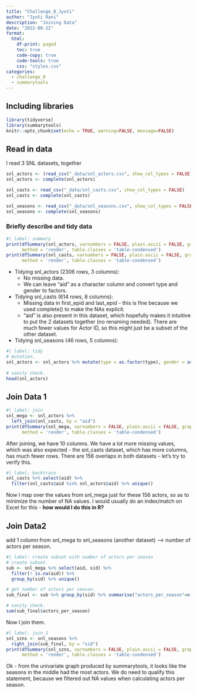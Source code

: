 ```yaml
---
title: "Challenge_8_Jyoti"
author: "Jyoti Rani"
description: "Joining Data"
date: "2022-08-22"
format:
  html:
    df-print: paged
    toc: true
    code-copy: true
    code-tools: true
    css: "styles.css"
categories:
  - challenge_8
  - summarytools
---
```


## Including libraries

```r
library(tidyverse)
library(summarytools)
knitr::opts_chunk$set(echo = TRUE, warning=FALSE, message=FALSE)
```

## Read in data

I read 3 SNL datasets, together
```r
snl_actors <- (read_csv("_data/snl_actors.csv", show_col_types = FALSE) [,-2])
snl_actors <- complete(snl_actors)

snl_casts <- read_csv("_data/snl_casts.csv", show_col_types = FALSE)
snl_casts <- complete(snl_casts)

snl_seasons <- read_csv("_data/snl_seasons.csv", show_col_types = FALSE)
snl_seasons <- complete(snl_seasons)
```

### Briefly describe and tidy data

```r
#| label: summary
print(dfSummary(snl_actors, varnumbers = FALSE, plain.ascii = FALSE, graph.magnif = 0.30, style = "grid", valid.col = FALSE), 
      method = 'render', table.classes = 'table-condensed')
print(dfSummary(snl_casts, varnumbers = FALSE, plain.ascii = FALSE, graph.magnif = 0.30, style = "grid", valid.col = FALSE), 
      method = 'render', table.classes = 'table-condensed')
```

-   Tidying snl_actors (2306 rows, 3 columns):
    -   No missing data.
    -   We can leave "aid" as a character column and convert type and gender to factors.
-   Tidying snl_casts (614 rows, 8 columns):
    -   Missing data in first_epid and last_epid - this is fine because we used complete() to make the NAs explicit.
    -   "aid" is also present in this dataset, which hopefully makes it intuitive to put the 2 datasets together (no renaming needed). There are much fewer values for Actor ID, so this might just be a subset of the other dataset.
-   Tidying snl_seasons (46 rows, 5 columns):
  
```r
#| label: tidy
# mutation.
snl_actors <- snl_actors %>% mutate(type = as.factor(type), gender = as.factor(gender))
                                    
# sanity check.
head(snl_actors)
```
## Join Data 1

```r
#| label: join
snl_mega <- snl_actors %>%
  left_join(snl_casts, by = "aid")
print(dfSummary(snl_mega, varnumbers = FALSE, plain.ascii = FALSE, graph.magnif = 0.30, style = "grid", valid.col = FALSE), 
      method = 'render', table.classes = 'table-condensed')
```

After joining, we have 10 columns. We have a lot more missing values, which was also expected - the snl_casts dataset, which has more columns, has much fewer rows. There are 156 overlaps in both datasets - let's try to verify this.

```r
#| label: backtrace
snl_casts %>% select(aid) %>%
  filter(snl_casts$aid %in% snl_actors$aid) %>% unique()
```

Now I map over the values from snl_mega just for these 156 actors, so as to minimize the number of NA values. I would usually do an index/match on Excel for this - **how would I do this in R?**

## Join Data2

add 1 column from snl_mega to snl_seasons (another dataset) --> number of actors per season.

```r
#| label: create subset with number of actors per season
# create subset.
sub <- snl_mega %>% select(aid, sid) %>%  
  filter(! is.na(aid)) %>% 
  group_by(sid) %>% unique()

# get number of actors per season.
sub_final <- sub %>% group_by(sid) %>% summarise("actors_per_season"=n())

# sanity check.
sum(sub_final$actors_per_season)
```

Now I join them.

```r
#| label: join 2
snl_szns <- snl_seasons %>%
  right_join(sub_final, by = "sid")
print(dfSummary(snl_szns, varnumbers = FALSE, plain.ascii = FALSE, graph.magnif = 0.30, style = "grid", valid.col = FALSE), 
      method = 'render', table.classes = 'table-condensed')
```

Ok - from the univariate graph produced by summarytools, it looks like the seasons in the middle had the most actors. We do need to qualify this statement, because we filtered out NA values when calculating actors per season.


